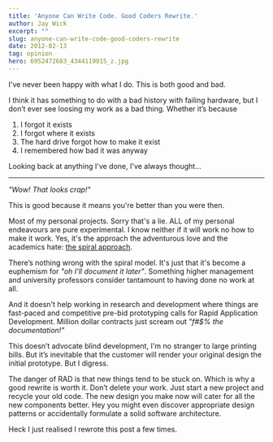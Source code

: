 ```yaml
---
title: 'Anyone Can Write Code. Good Coders Rewrite.'
author: Jay Wick
excerpt: ""
slug: anyone-can-write-code-good-coders-rewrite
date: 2012-02-13
tag: opinion
hero: 6952472683_4344119915_z.jpg
---
```


I've never been happy with what I do. This is both good and bad.

I think it has something to do with a bad history with failing hardware, but I don’t ever see loosing my work as a bad thing. Whether it’s because

1.  I forgot it exists
2.  I forgot where it exists
3.  The hard drive forgot how to make it exist
4.  I remembered how bad it was anyway

Looking back at anything I've done, I've always thought...

****

*"Wow! That looks crap!"*

This is good because it means you're better than you were then.

Most of my personal projects. Sorry that's a lie. ALL of my personal endeavours are pure experimental. I know neither if it will work no how to make it work. Yes, it's the approach the adventurous love and the academics hate: [the spiral approach](https://en.wikipedia.org/wiki/Spiral_model).

There’s nothing wrong with the spiral model. It's just that it's become a euphemism for *"oh I'll document it later"*. Something higher management and university professors consider tantamount to having done no work at all.

And it doesn't help working in research and development where things are fast-paced and competitive pre-bid prototyping calls for Rapid Application Development. Million dollar contracts just scream out *"f#$% the documentation!"*

This doesn’t advocate blind development, I'm no stranger to large printing bills. But it’s inevitable that the customer will render your original design the initial prototype. But I digress.

The danger of RAD is that new things tend to be stuck on. Which is why a good rewrite is worth it. Don’t delete your work. Just start a new project and recycle your old code. The new design you make now will cater for all the new components better. Hey you might even discover appropriate design patterns or accidentally formulate a solid software architecture.

Heck I just realised I rewrote this post a few times.

<ImageCredit
    name="Wiertz Sébastien"
    link="https://www.flickr.com/photos/wiertz/"
/>
